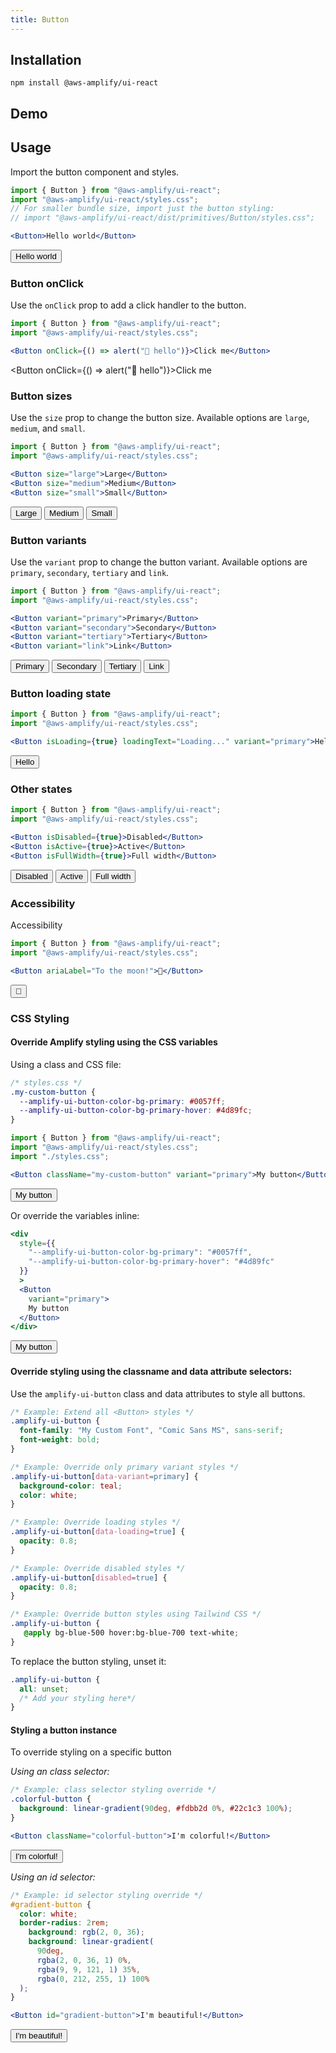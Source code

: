 ```yaml
---
title: Button
---
```


## Installation

```
npm install @aws-amplify/ui-react
```

## Demo
<ButtonDemo/>

## Usage
Import the button component and styles. 

```jsx
import { Button } from "@aws-amplify/ui-react";
import "@aws-amplify/ui-react/styles.css";
// For smaller bundle size, import just the button styling:
// import "@aws-amplify/ui-react/dist/primitives/Button/styles.css";

<Button>Hello world</Button>
```
<Button>Hello world</Button>

### Button onClick
Use the `onClick` prop to add a click handler to the button.

```jsx
import { Button } from "@aws-amplify/ui-react";
import "@aws-amplify/ui-react/styles.css";

<Button onClick={() => alert("👋 hello")}>Click me</Button>
```
<Button onClick={() => alert("👋 hello")}>Click me</Button>


### Button sizes
Use the `size` prop to change the button size. Available options are `large`, `medium`, and `small`.

```jsx
import { Button } from "@aws-amplify/ui-react";
import "@aws-amplify/ui-react/styles.css";

<Button size="large">Large</Button>
<Button size="medium">Medium</Button>
<Button size="small">Small</Button>
```
<Button size="large">Large</Button>
<Button size="medium">Medium</Button>
<Button size="small">Small</Button>


### Button variants
Use the `variant` prop to change the button variant. Available options are `primary`, `secondary`, `tertiary` and `link`.

```jsx
import { Button } from "@aws-amplify/ui-react";
import "@aws-amplify/ui-react/styles.css";

<Button variant="primary">Primary</Button>
<Button variant="secondary">Secondary</Button>
<Button variant="tertiary">Tertiary</Button>
<Button variant="link">Link</Button>
```
<Button variant="primary">Primary</Button>
<Button variant="secondary">Secondary</Button>
<Button variant="tertiary">Tertiary</Button>
<Button variant="link">Link</Button>

### Button loading state

```jsx
import { Button } from "@aws-amplify/ui-react";
import "@aws-amplify/ui-react/styles.css";

<Button isLoading={true} loadingText="Loading..." variant="primary">Hello</Button>
```
<Button isLoading={true} loadingText="Loading..." variant="primary">Hello</Button>


### Other states
```jsx
import { Button } from "@aws-amplify/ui-react";
import "@aws-amplify/ui-react/styles.css";

<Button isDisabled={true}>Disabled</Button>
<Button isActive={true}>Active</Button>
<Button isFullWidth={true}>Full width</Button>
```
<Button isDisabled={true}>Disabled</Button>
<Button isActive={true}>Active</Button>
<Button isFullWidth={true}>Full width</Button>


### Accessibility
Accessibility 
```jsx
import { Button } from "@aws-amplify/ui-react";
import "@aws-amplify/ui-react/styles.css";

<Button ariaLabel="To the moon!">🚀</Button>
```
<Button ariaLabel="To the moon!">🚀</Button>


### CSS Styling

#### Override Amplify styling using the CSS variables

Using a class and CSS file:

```css
/* styles.css */
.my-custom-button {
  --amplify-ui-button-color-bg-primary: #0057ff;
  --amplify-ui-button-color-bg-primary-hover: #4d89fc;
}
```

```jsx
import { Button } from "@aws-amplify/ui-react";
import "@aws-amplify/ui-react/styles.css";
import "./styles.css";

<Button className="my-custom-button" variant="primary">My button</Button>
```
<Button className="my-custom-button" variant="primary">My button</Button>


Or override the variables inline: 

```jsx
<div
  style={{
    "--amplify-ui-button-color-bg-primary": "#0057ff", 
    "--amplify-ui-button-color-bg-primary-hover": "#4d89fc"
  }}
  >
  <Button 
    variant="primary">
    My button
  </Button>
</div>
```
<div style={{"--amplify-ui-button-color-bg-primary": "#0057ff", "--amplify-ui-button-color-bg-primary-hover": "#4d89fc"}}>
  <Button className="my-custom-button" variant="primary">My button</Button>
</div>

#### Override styling using the classname and data attribute selectors:
Use the `amplify-ui-button` class and data attributes to style all buttons.

```css
/* Example: Extend all <Button> styles */
.amplify-ui-button {
  font-family: "My Custom Font", "Comic Sans MS", sans-serif;
  font-weight: bold;
}

/* Example: Override only primary variant styles */
.amplify-ui-button[data-variant=primary] {
  background-color: teal;
  color: white;
}

/* Example: Override loading styles */
.amplify-ui-button[data-loading=true] {
  opacity: 0.8;
}

/* Example: Override disabled styles */
.amplify-ui-button[disabled=true] {
  opacity: 0.8;
}

/* Example: Override button styles using Tailwind CSS */
.amplify-ui-button {
   @apply bg-blue-500 hover:bg-blue-700 text-white;
}
```
To replace the button styling, unset it:
```css
.amplify-ui-button {
  all: unset;
  /* Add your styling here*/
}
```

#### Styling a button instance
To override styling on a specific button 

*Using an class selector:*

```css
/* Example: class selector styling override */
.colorful-button {
  background: linear-gradient(90deg, #fdbb2d 0%, #22c1c3 100%);
}
```
```jsx
<Button className="colorful-button">I'm colorful!</Button>
```
<Button className="colorful-button">I'm colorful!</Button>


*Using an id selector:*

```css
/* Example: id selector styling override */
#gradient-button {
  color: white;
  border-radius: 2rem;
    background: rgb(2, 0, 36);
    background: linear-gradient(
      90deg,
      rgba(2, 0, 36, 1) 0%,
      rgba(9, 9, 121, 1) 35%,
      rgba(0, 212, 255, 1) 100%
  );
}
```
```jsx
<Button id="gradient-button">I'm beautiful!</Button>
```
<Button id="gradient-button">I'm beautiful!</Button>
